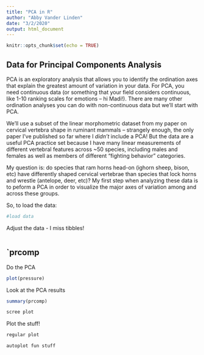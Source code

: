 ```yaml
---
title: "PCA in R"
author: "Abby Vander Linden"
date: "3/2/2020"
output: html_document
---
```


```r
knitr::opts_chunk$set(echo = TRUE)
```

## Data for Principal Components Analysis

PCA is an exploratory analysis that allows you to identify the ordination axes that explain the greatest amount of variation in your data. For PCA, you need continuous data (or something that your field considers continuous, like 1-10 ranking scales for emotions -- hi Madi!). There are many other ordination analyses you can do with non-continuous data but we'll start with PCA.

We'll use a subset of the linear morphometric dataset from my paper on cervical vertebra shape in ruminant mammals -- strangely enough, the only paper I've published so far where I *didn't* include a PCA! But the data are a useful PCA practice set because I have many linear measurements of different vertebral features across ~50 species, including males and females as well as members of different "fighting behavior" categories. 

My question is: do species that ram horns head-on (ighorn sheep, bison, etc) have differently shaped cervical vertebrae than species that lock horns and wrestle (antelope, deer, etc)? My first step when analyzing these data is to peform a PCA in order to visualize the major axes of variation among and across these groups.

So, to load the data: 

```r
#load data
```

Adjust the data - I miss tibbles!

```r

```

## `prcomp

Do the PCA

```r
plot(pressure)
```

Look at the PCA results
```r
summary(prcomp)
```

```r
scree plot
```

Plot the stuff!
```r
regular plot
```
```r
autoplot fun stuff
```

